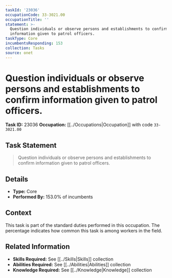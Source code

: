 ```yaml
---
taskId: '23036'
occupationCode: 33-3021.00
occupationTitle: ''
statement: >-
  Question individuals or observe persons and establishments to confirm
  information given to patrol officers.
taskType: Core
incumbentsResponding: 153
collection: Tasks
source: onet
---
```

# Question individuals or observe persons and establishments to confirm information given to patrol officers.

**Task ID:** 23036
**Occupation:** [[../Occupations|Occupation]] with code `33-3021.00`

## Task Statement

> Question individuals or observe persons and establishments to confirm information given to patrol officers.

## Details

- **Type:** Core
- **Performed By:** 153.0% of incumbents

## Context

This task is part of the standard duties performed in this occupation. The percentage indicates how common this task is among workers in the field.

## Related Information

- **Skills Required:** See [[../Skills|Skills]] collection
- **Abilities Required:** See [[../Abilities|Abilities]] collection
- **Knowledge Required:** See [[../Knowledge|Knowledge]] collection
